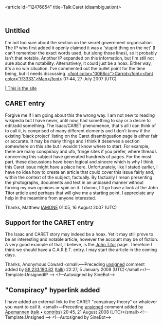 <article id="12476854" title=Talk:Caret (disambiguation)>
	<talkpage id="12476854" title="Talk:Caret (disambiguation)">
{{WikiProject Disambiguation}}

==Untitled==
I'm not too sure about the section on the secret government organisation. The IP who first added it openly claimed it was a 'stupid thing on the net' (I can't remember the exact words used, but along those lines), so it probably isn't that notable. Another IP expanded on this information, but I'm still not sure about the notability. Alternatively, it could just be a hoax. Either way, it's a no win situation. I've commented out the bullet point for the time being, but it needs discussing. [[User:CarrotMan|&lt;font color=&quot;0066cc&quot;&gt;Carrot&lt;/font&gt;]][[User talk:CarrotMan|&lt;font color=&quot;ff3333&quot;&gt;Man&lt;/font&gt;]] 07:44, 27 July 2007 (UTC)

[http://isaaccaret.fortunecity.com | This is the site]

== CARET entry ==

Forgive me if I am going about this the wrong way.  I am not new to reading wikipedia but I have never, until now, had something to say or a desire to edit/add something.  The Isaac/CARET phenomenon, that's all I can think of to call it, is comprised of many different elements and I don't know if the existing 'black project' listing on the Caret disambiguation page is either fair or accurate.  It may be many things and I think it deserves a section somewhere on this site but I wouldn't know where to start.  For example, there are many conspiracy and ufo, fringe sites if you prefer, where threads concerning this subject have generated hundreds of pages.  For the most part, these discussions have been logical and sincere which is why I think this Caret issue might have a place here.  Unfortunately, like I stated earlier, I have no idea how to create an article that could cover this issue fairly and, within the context of the subject, factually.  By factually I mean presenting the photographs, documents and text in an unbiased manner without forcing my own opinions or spin on it.  I dunno, I'll go have a look at the John Titor article and perhaps that will give me a starting point.  I appreciate any help in the meantime from anyone interested.

Thanks,
Matthew
[[User:IAMONE|IAMONE]] 01:05, 16 August 2007 (UTC)

== Support for the CARET entry ==

The Isaac and CARET story may indeed be a hoax. Yet it may still prove to be an interesting and notable article, however the account may be of fiction. A very good example of that, I believe, is the [[John Titor]] page. Therefore I think we should have a C.A.R.E.T. entry. I may start the article in the coming days.

Thanks,
Anonymous Coward  &lt;small&gt;—Preceding [[Wikipedia:Signatures|unsigned]] comment added by [[Special:Contributions/88.233.180.82|88.233.180.82]] ([[User talk:88.233.180.82|talk]]) 22:27, 5 January 2008 (UTC)&lt;/small&gt;&lt;!-- Template:UnsignedIP --&gt; &lt;!--Autosigned by SineBot--&gt;

== &quot;Conspiracy&quot; hyperlink added ==
I have added an external link to the CARET &quot;conspiracy theory&quot; or whatever you want to call it.  &lt;small&gt;—Preceding [[Wikipedia:Signatures|unsigned]] comment added by [[User:Apemannen|Apemannen]] ([[User talk:Apemannen|talk]] • [[Special:Contributions/Apemannen|contribs]]) 20:45, 21 August 2008 (UTC)&lt;/small&gt;&lt;!-- Template:Unsigned --&gt; &lt;!--Autosigned by SineBot--&gt;
	</talkpage>
</article>